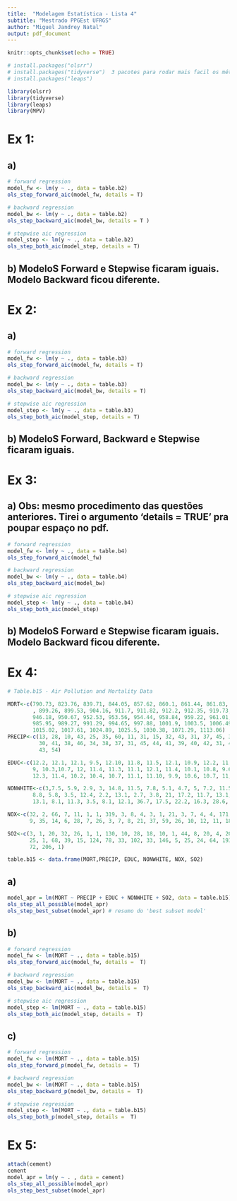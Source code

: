 ---
title:  "Modelagem Estatística - Lista 4"
subtitle: "Mestrado PPGEst UFRGS"
author: "Miguel Jandrey Natal"
output: pdf_document
---

```{r setup, include=FALSE}
knitr::opts_chunk$set(echo = TRUE)
```


```{r}

# install.packages("olsrr")
# install.packages("tidyverse")  3 pacotes para rodar mais facil os métodos de selecão de variáveis
# install.packages("leaps")

library(olsrr)
library(tidyverse)
library(leaps)
library(MPV)


```


# Ex 1: 


## a)

```{r} 
# forward regression
model_fw <- lm(y ~ ., data = table.b2)
ols_step_forward_aic(model_fw, details = T)

# backward regression
model_bw <- lm(y ~ ., data = table.b2)
ols_step_backward_aic(model_bw, details = T )

# stepwise aic regression
model_step <- lm(y ~ ., data = table.b2)
ols_step_both_aic(model_step, details = T)

```


## b) ModeloS Forward e Stepwise ficaram iguais. Modelo Backward ficou diferente.

# Ex 2:

## a) 

```{r} 

# forward regression
model_fw <- lm(y ~ ., data = table.b3)
ols_step_forward_aic(model_fw, details = T)

# backward regression
model_bw <- lm(y ~ ., data = table.b3)
ols_step_backward_aic(model_bw, details = T)

# stepwise aic regression
model_step <- lm(y ~ ., data = table.b3)
ols_step_both_aic(model_step, details = T)


```

## b) ModeloS Forward, Backward e Stepwise ficaram iguais. 

# Ex 3:

## a) Obs: mesmo procedimento das questões anteriores. Tirei o argumento 'details = TRUE' pra poupar espaço no pdf.
```{r}
# forward regression
model_fw <- lm(y ~ ., data = table.b4)
ols_step_forward_aic(model_fw) 

# backward regression
model_bw <- lm(y ~ ., data = table.b4)
ols_step_backward_aic(model_bw)

# stepwise aic regression
model_step <- lm(y ~ ., data = table.b4)
ols_step_both_aic(model_step)

```

## b) ModeloS Forward e Stepwise ficaram iguais. Modelo Backward ficou diferente.

# Ex 4:

```{r}
# Table.b15 - Air Pollution and Mortality Data

MORT<-c(790.73, 823.76, 839.71, 844.05, 857.62, 860.1, 861.44, 861.83, 871.34, 871.77, 874.28, 887.47, 891.71, 893.99, 895.7
        , 899.26, 899.53, 904.16, 911.7, 911.82, 912.2, 912.35, 919.73, 921.87, 923.23, 929.15, 934.7, 936.23, 938.5, 941.18, 
        946.18, 950.67, 952.53, 953.56, 954.44, 958.84, 959.22, 961.01, 962.35, 967.8, 968.66, 970.47, 971.12, 972.46, 982.29, 
        985.95, 989.27, 991.29, 994.65, 997.88, 1001.9, 1003.5, 1006.49,
        1015.02, 1017.61, 1024.89, 1025.5, 1030.38, 1071.29, 1113.06)
PRECIP<-c(13, 28, 10, 43, 25, 35, 60, 11, 31, 15, 32, 43, 31, 37, 45, 35, 45, 45, 18, 42, 40, 36, 35, 36, 46, 30, 43, 36, 42, 
          30, 41, 38, 46, 34, 38, 37, 31, 45, 44, 41, 39, 40, 42, 31, 47, 35, 30, 36, 42, 35, 36, 45, 50, 42, 52, 33, 44, 53, 
          43, 54)

EDUC<-c(12.2, 12.1, 12.1, 9.5, 12.10, 11.8, 11.5, 12.1, 10.9, 12.2, 11.1, 11.5, 11.4, 12, 11.1, 12.2, 10.6, 11.1, 12.2, 
        9, 10.3,10.7, 12, 11.4, 11.3, 11.1, 12.1, 11.4, 10.1, 10.8, 9.6, 11.4, 11.4, 9.70, 10.7, 11.9, 10.8, 10.1, 9.8,
        12.3, 11.4, 10.2, 10.4, 10.7, 11.1, 11.10, 9.9, 10.6, 10.7, 11, 10.5, 11.3, 10.4, 10.5, 9.6, 10.9, 11, 10.2, 9.6, 9.7)

NONWHITE<-c(3,7.5, 5.9, 2.9, 3, 14.8, 11.5, 7.8, 5.1, 4.7, 5, 7.2, 11.5, 3.6, 1, 5.7, 5.3, 3.4, 13.7, 4.8, 2.5, 6.7, 12.6, 8.8,
        8.8, 5.8, 3.5, 12.4, 2.2, 13.1, 2.7, 3.8, 21, 17.2, 11.7, 13.1, 15.8, 21, 0.8, 25.9, 15.6, 13, 22.7, 9.5, 27.1, 14.7, 
        13.1, 8.1, 11.3, 3.5, 8.1, 12.1, 36.7, 17.5, 22.2, 16.3, 28.6, 38.5, 24.4, 31.4)

NOX<-c(32, 2, 66, 7, 11, 1, 1, 319, 3, 8, 4, 3, 1, 21, 3, 7, 4, 4, 171, 8, 2, 7, 4, 15, 3, 23, 32, 4, 4, 4, 11, 5, 5, 15, 13, 
       9, 35, 14, 6, 28, 7, 26, 3, 7, 8, 21, 37, 59, 26, 10, 12, 11, 18, 32, 8, 63, 9, 32, 38, 17)

SO2<-c(3, 1, 20, 32, 26, 1, 1, 130, 10, 28, 18, 10, 1, 44, 8, 20, 4, 20, 86, 49, 11, 20, 4, 59, 8, 125, 62, 16, 18, 11, 89, 
       25, 1, 68, 39, 15, 124, 78, 33, 102, 33, 146, 5, 25, 24, 64, 193, 263, 108, 39, 37, 42, 34, 161, 27, 278, 48, 
       72, 206, 1)

table.b15 <- data.frame(MORT,PRECIP, EDUC, NONWHITE, NOX, SO2)

```

## a) 
```{r}
model_apr = lm(MORT ~ PRECIP + EDUC + NONWHITE + SO2, data = table.b15)
ols_step_all_possible(model_apr)
ols_step_best_subset(model_apr) # resumo do 'best subset model'
```


## b) 
```{r}
# forward regression
model_fw <- lm(MORT ~ ., data = table.b15)
ols_step_forward_aic(model_fw, details =  T) 

# backward regression
model_bw <- lm(MORT ~ ., data = table.b15)
ols_step_backward_aic(model_bw, details =  T)

# stepwise aic regression
model_step <- lm(MORT ~ ., data = table.b15)
ols_step_both_aic(model_step, details =  T)

```
## c)

```{r}
# forward regression
model_fw <- lm(MORT ~ ., data = table.b15)
ols_step_forward_p(model_fw, details =  T) 

# backward regression
model_bw <- lm(MORT ~ ., data = table.b15)
ols_step_backward_p(model_bw, details =  T)

# stepwise regression
model_step <- lm(MORT ~ ., data = table.b15)
ols_step_both_p(model_step, details =  T)
```

# Ex 5:


```{r}
attach(cement) 
cement
model_apr = lm(y ~ . , data = cement)
ols_step_all_possible(model_apr)
ols_step_best_subset(model_apr)

```


